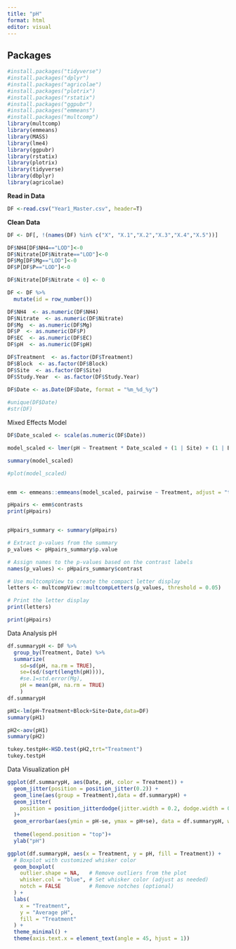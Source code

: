 ```yaml
---
title: "pH"
format: html
editor: visual
---
```


## Packages

```r
#install.packages("tidyverse")
#install.packages("dplyr")
#install.packages("agricolae")
#install.packages("plotrix")
#install.packages("rstatix")
#install.packages("ggpubr")
#install.packages("emmeans") 
#install.packages("multcomp")
library(multcomp)
library(emmeans)   
library(MASS)
library(lme4)
library(ggpubr)
library(rstatix)
library(plotrix)
library(tidyverse)
library(dbplyr)
library(agricolae)
```

**Read in Data**

```r
DF <-read.csv("Year1_Master.csv", header=T)
```

**Clean Data**

```r

DF <- DF[, !(names(DF) %in% c("X", "X.1","X.2","X.3","X.4","X.5"))]

DF$NH4[DF$NH4=="LOD"]<-0
DF$Nitrate[DF$Nitrate=="LOD"]<-0
DF$Mg[DF$Mg=="LOD"]<-0
DF$P[DF$P=="LOD"]<-0

DF$Nitrate[DF$Nitrate < 0] <- 0


```

```r

DF <- DF %>%
  mutate(id = row_number())

DF$NH4  <- as.numeric(DF$NH4)  
DF$Nitrate  <- as.numeric(DF$Nitrate)
DF$Mg  <- as.numeric(DF$Mg)  
DF$P  <- as.numeric(DF$P)
DF$EC  <- as.numeric(DF$EC)
DF$pH  <- as.numeric(DF$pH)

DF$Treatment  <- as.factor(DF$Treatment) 
DF$Block  <- as.factor(DF$Block) 
DF$Site  <- as.factor(DF$Site) 
DF$Study.Year  <- as.factor(DF$Study.Year)

DF$Date <- as.Date(DF$Date, format = "%m_%d_%y")
                      
#unique(DF$Date)
#str(DF)
```

Mixed Effects Model

```r
DF$Date_scaled <- scale(as.numeric(DF$Date))

model_scaled <- lmer(pH ~ Treatment * Date_scaled + (1 | Site) + (1 | Block), data = DF)

summary(model_scaled)

#plot(model_scaled)


emm <- emmeans::emmeans(model_scaled, pairwise ~ Treatment, adjust = "tukey")

pHpairs <- emm$contrasts
print(pHpairs)


pHpairs_summary <- summary(pHpairs)

# Extract p-values from the summary
p_values <- pHpairs_summary$p.value

# Assign names to the p-values based on the contrast labels
names(p_values) <- pHpairs_summary$contrast

# Use multcompView to create the compact letter display
letters <- multcompView::multcompLetters(p_values, threshold = 0.05)

# Print the letter display
print(letters)

print(pHpairs)

```

Data Analysis pH

```r
df.summarypH <- DF %>%
  group_by(Treatment, Date) %>%
  summarize(
    sd=sd(pH, na.rm = TRUE),
    se=(sd/(sqrt(length(pH)))),
    #se.1=std.error(Mg), 
    pH = mean(pH, na.rm = TRUE)
    )
df.summarypH

pH1<-lm(pH~Treatment+Block+Site+Date,data=DF)
summary(pH1)

pH2<-aov(pH1)
summary(pH2)

tukey.testpH<-HSD.test(pH2,trt="Treatment")
tukey.testpH
```

Data Visualization pH

```r
ggplot(df.summarypH, aes(Date, pH, color = Treatment)) +
  geom_jitter(position = position_jitter(0.2)) + 
  geom_line(aes(group = Treatment),data = df.summarypH) +
  geom_jitter(
    position = position_jitterdodge(jitter.width = 0.2, dodge.width = 0.8)
  )+
  geom_errorbar(aes(ymin = pH-se, ymax = pH+se), data = df.summarypH, width = 0.2)+
 
  theme(legend.position = "top")+
  ylab("pH")

ggplot(df.summarypH, aes(x = Treatment, y = pH, fill = Treatment)) + 
  # Boxplot with customized whisker color
  geom_boxplot(
    outlier.shape = NA,   # Remove outliers from the plot
    whisker.col = "blue", # Set whisker color (adjust as needed)
    notch = FALSE         # Remove notches (optional)
  ) +
  labs(
    x = "Treatment",
    y = "Average pH",
    fill = "Treatment"
  ) +
  theme_minimal() +
  theme(axis.text.x = element_text(angle = 45, hjust = 1))
```

